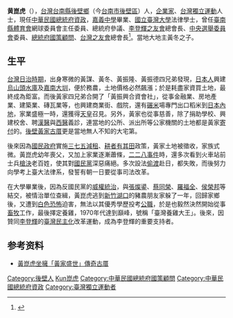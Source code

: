 '''黄崑虎'''（{{bd|1929年||||catIdx=Huang黃崑虎}}），[[台灣|台灣]][[台南縣|台南縣]][[後壁鄉|後壁鄉]]（今[[台南市|台南市]][[後壁區|後壁區]]）人，[[企業家|企業家]]、[[台灣獨立運動|台灣獨立運動]]人士，現任[[中華民國總統府資政|中華民國總統府資政]]，[[嘉義中學|嘉義中學]]畢業、[[國立臺灣大學|國立臺灣大學]]法律學士，曾任[[臺南縣體育會|臺南縣體育會]]網球委員會主任委員、總統府參議、[[李登輝之友會|李登輝之友會]]總會長、[[中央選舉委員會|中央選舉委員會]]委員、[[總統府國策顧問|總統府國策顧問]]、[[台灣之友會|台灣之友會]]總會長<ref>{{Cite web|url=http://hk.crntt.com/doc/1025/2/1/8/102521845.html|author=黃筱筠|title=台獨大老黃崑虎：日本不會幫台灣建立主權|publisher=[[中評社|中評社]]|date=2013-05-04|accessdate=2014-07-01|archive-date=2021-01-06|archive-url=https://web.archive.org/web/20210106112108/http://hk.crntt.com/doc/1025/2/1/8/102521845.html|dead-url=no}}</ref>。當地大地主黃冬之子。

==生平==
[[台灣日治時期|台灣日治時期]]，出身寒微的黃謀、黃冬、黃振隆、黃振德四兄弟發現，[[日本人|日本人]]興建[[烏山頭水庫|烏山頭水庫]]及[[嘉南大圳|嘉南大圳]]，便於務農，土地價格必然飆漲；於是耗盡家資買土地，最終成為鉅富。而後黃家四兄弟合開了「黃振興合資會社」，從事金融業、房地產業、建築業、磚瓦業等，也興建商業街、戲院，還有[[碾米|碾米]]場專門出口稻米到[[日本內地|日本內地]]，家業盛極一時，還獲得[[天皇|天皇]]召見。另外，黃家也從事慈善，除了捐助學校、興建校舍、聘[[漢醫|漢醫]]與[[西醫|西醫]]義診，連當地的公所、派出所等公家機關的土地都是黃家[[寄付|寄付]]的。[[後壁黃家古厝|後壁黃家古厝]]更是當地無人不知的大宅第。

後來因為[[國民政府|國民政府]]實施[[三七五減租|三七五減租]]、[[耕者有其田|耕者有其田]]政策，黃家土地被徵收，家族式微。黃崑虎幼年喪父，又加上家業逐漸蕭條，[[二二八事件|二二八事件]]時，還多次看到火車站前士兵[[槍決|槍決]]老百姓，使其對[[國民黨|國民黨]]深惡痛絕。多次設法[[偷渡|偷渡]]赴日，都失敗，而後努力向學考上臺大法律系，發誓有朝一日要從事司法改革。

在大學畢業後，因為反國民黨的[[威權統治|威權統治]]，與[[張燦鍙|張燦鍙]]、[[蔡同榮|蔡同榮]]、[[羅福全|羅福全]]、[[侯榮邦|侯榮邦]]等結交，被情治單位查緝，黃崑虎逃到[[新竹|新竹]][[湖口|湖口]]的豬農朋友家躲了一年，回歸家鄉後，又遭到[[白色恐怖|白色恐怖]]迫害，無法以其優秀學歷投考[[公職|公職]]，於是也毅然決然開始從事[[畜牧|畜牧]]工作，最後擇定養雞，1970年代達到巔峰，號稱「臺灣養雞大王」。後來，因贊同[[李登輝|李登輝]]的[[臺灣民主化|臺灣民主化]]改革運動，成為李登輝的重要支持者。

==参考资料==
*[https://votetw.com/wiki/%E9%BB%83%E5%B4%91%E8%99%8E 黃崑虎坐擁「黃家盛世」傳奇古厝] {{Wayback|url=https://votetw.com/wiki/%E9%BB%83%E5%B4%91%E8%99%8E |date=20210421192125 }}

{{DEFAULTSORT:Huang黃崑虎}}
[[Category:後壁人|Category:後壁人]]
[[Category:黄姓|Kun崑虎]]
[[Category:中華民國總統府國策顧問|Category:中華民國總統府國策顧問]]
[[Category:中華民國總統府資政|Category:中華民國總統府資政]]
[[Category:臺灣獨立運動者|Category:臺灣獨立運動者]]